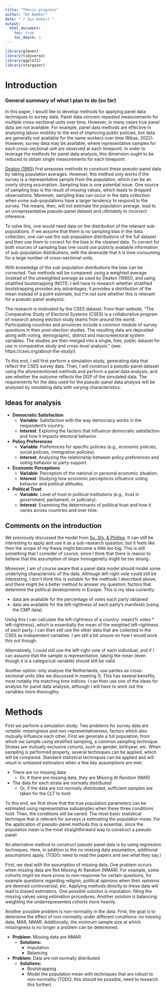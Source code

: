 ---
title: "Thesis progress"
author: "WJ Bakker"
date: "`r Sys.Date()`"
output: 
  html_document:
    toc: true
    toc_depth: 3
---



```{r, message=FALSE, warning=FALSE, include = FALSE}

library(glmnet)
library(tidyverse)
library(ggplot2)
library(stargazer)


```



# Introduction

### General summary of what I plan to do (so far)

In this paper, I would like to develop methods for applying panel data techniques to survey data. Panel data concern repeated measurements for multiple cross-sectional units over time. However, in many cases true panel data are not available. For example, panel data methods are effective in analysing labour mobility to the end of improving public policies, but data are generally not available for the same workers over time (Ribas, 2022). However, survey data may be available, where representative samples for each cross-sectional unit are observed at each timepoint. In order to leverage the methods for panel data analysis, this dimension ought to be reduced to obtain single measurements for each timepoint. 

[Deaton (1985)](https://www.princeton.edu/~deaton/downloads/Panel_Data_from_Time_Series_of_Cross_Sections.pdf) first proposes methods to construct these pseudo-panel data by taking population averages. However, this method only works if the survey is a representative sample from the population, which can be an overly strong assumption. Sampling bias is one potential issue. One source of sampling bias is the result of missing values, which leads to dropped observations. Moreover, sampling bias can occur in the data collection when some sub-populations have a larger tendency to respond to the survey. The means, then, will not estimate the population average, lead to an unrepresentative pseudo-panel dataset and ultimately to incorrect inference. 

To solve this, one would need data on the distribution of the relevant sub-populations. If we assume that there is no sampling bias in the data collection, one can use the sub-population distributions of the full dataset and then use them to correct for the bias in the cleaned data. To correct for both sources of sampling bias one could use publicly available information of sub-population distributions, with the downside that it is time-consuming for a large number of cross-sectional units. 

With knowledge of the sub-population distributions the bias can be corrected. Two methods will be compared: using a weighted average (instead of the unweighted average as used by Deaton (1985)), and using stratified bootstrapping (NOTE: I will have to research whether stratified bootstrapping provides any advantages; it provides a distribution of the mean instead of a point estimate, but I'm not sure whether this is relevant for a pseudo-panel analysis).

The research is motivated by the CSES dataset. From their website, "The Comparative Study of Electoral Systems (CSES) is a collaborative program of research among election study teams from around the world. Participating countries and provinces include a common module of survey questions in their post-election studies. The resulting data are deposited along with voting, demographic, district and macro/electoral system variables. The studies are then merged into a single, free, public dataset for use in comparative study and cross-level analysis." (see: https://cses.org/about-the-study/)

To this end, I will first perform a simulation study, generating data that reflect the CSES survey data. Then, I will construct a pseudo-panel dataset using the aforementioned methods and perform a panel data analysis, and see whether the outcome reflects the DGP of the simulated data. The requirements for the data used for the pseudo-panel data analysis will be analysed by simulating data with varying characteristics. 


## Ideas for analysis

- **Democratic Satisfaction**
  - **Variable**: Satisfaction with the way democracy works in the respondent's country.
  - **Interest**: Exploring the factors that influence democratic satisfaction and how it impacts electoral behavior.

- **Policy Preferences**
  - **Variable**: Preferences for specific policies (e.g., economic policies, social policies, immigration policies).
  - **Interest**: Analyzing the relationship between policy preferences and voting behavior or party support.

- **Economic Perceptions**
  - **Variable**: Perception of the national or personal economic situation.
  - **Interest**: Studying how economic perceptions influence voting behavior and political attitudes.

- **Political Trust**
  - **Variable**: Level of trust in political institutions (e.g., trust in government, parliament, or judiciary).
  - **Interest**: Examining the determinants of political trust and how it varies across countries and over time.




## Comments on the introduction

We previously discussed the model from [Su, Shi, & Phillips](https://doi-org.vu-nl.idm.oclc.org/10.3982/ECTA12560). It can still be interesting to apply and use it as a sub-research question, but it feels like then the scope of my thesis might become a little too big. This is still something that I consider of course, since I think that there is reason to believe that the assumption of slope homogeneity might be too strong. 

Moreover, I am of course aware that a panel data model should model some underlying characteristic of the data. Although left-right vote could still be interesting, I don't think this is suitable for the methods I described above, and there might be a better method to answer my question: factors that determine the political developments in Europe. 
This is my idea currently:

- data are available for the percentage of votes each party obtained
- data are available for the left-rightness of each party's manifesto (using the CMP data)

Using this I can calculate the left-rightness of a country: mean(% votes * left-rightness), which is essentially the mean of the weighted left-rightness of each party. I can then still use the other data that are collected in the CSES as independent variables. I am still a bit unsure on how I would work this out though.

Alternatively, I could still use the left-right vote of each individual, and if I can assume that the sample is representative, taking the mean (even though it is a categorical variable) should still be valid.

 
Another option: only analyse the Netherlands, use parties as cross-sectional units (like we discussed in meeting 1). This has several benefits, most notably the matching time indices. I can then use one of the ideas for analysis for panel data analysis, although I will have to work out the variables more thoroughly.

# Methods

First we perform a simulation study. Two problems for survey data are notable: missingness and non-representativeness, factors which also mutually influence each other. First we generate a full population, from which we sample using stratified sampling, a common sampling technique. Stratas are mutually exclusive cohorts, such as gender, birthyear, etc. When sampling is performed properly, several techniques can be applied, which will be compared. Standard statistical techniques can be applied and will result in unbiased estimators when a few key assumptions are met:

- There are no missing data
  - Or, if there are missing data, they are Missing At Random (MAR)
- The data for each strata are normally distributed
  - Or, if the data are not normally distributed, sufficient samples are taken for the CLT to hold

To this end, we first show that the true population parameters can be estimated using representative subsamples when these three conditions hold. Then, the conditions will be varied. The most basic statistical technique that is relevant for surveys is estimating the population mean. For the application of pseudo-panel methods this is essential, since the population mean is the most straightforward way to construct a pseudo panel.  

An alternative method to construct pseudo panel data is by using regression techniques. Here, in addition to the no missing data assumption, additional assumptions apply. (TODO: need to read the papers and see what they say.)


First, we deal with the assumption of missing data. One problem occurs when missing data are Not Missing At Random (NMAR). For example, some cohorts might be more prone to non-response for certain questions, for example questions regarding religion, political opinions when their opinions are deemed controversial, etc. Applying methods directly to these data will lead to biased estimators. One possible solution is imputation: filling the missing values using estimation procedures. Another solution is balancing: weighting the underrepresented cohorts more heavily.

Another possible problem is non-normality in the data. First, the goal is to determine the effect of non-normality under different conditions: no missing data, MAR, NMAR. Additionally, the minimum sample size at which missingness is no longer a problem can be determined. 

- **Problem:** Missing data are NMAR
  - **Solutions:** 
    - Imputation
    - Balancing
- **Problem:** Data are not normally distributed
  - **Solutions:**
    - Bootstrapping
    - Model the population mean with techniques that are robust to non-normality (TODO: this should be possible, need to research this further)
    
    










